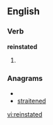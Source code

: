 
==English==

===Verb===
'''reinstated'''

# {{past of|[[reinstate]]}}

===Anagrams===
* {{alphagram|adeeinrstt}}
* [[straitened#English|straitened]]

[[vi:reinstated]]